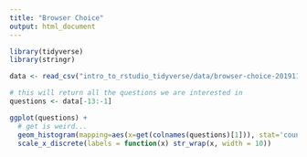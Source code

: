 ```yaml
---
title: "Browser Choice"
output: html_document
---
```


```r
library(tidyverse)
library(stringr)
```


```r
data <- read_csv("intro_to_rstudio_tidyverse/data/browser-choice-20191113144643-SurveyExport.csv")
```
```r
# this will return all the questions we are interested in
questions <- data[-13:-1]
```

```r
ggplot(questions) + 
  # get is weird...
  geom_histogram(mapping=aes(x=get(colnames(questions)[1])), stat='count') +
  scale_x_discrete(labels = function(x) str_wrap(x, width = 10))
```

